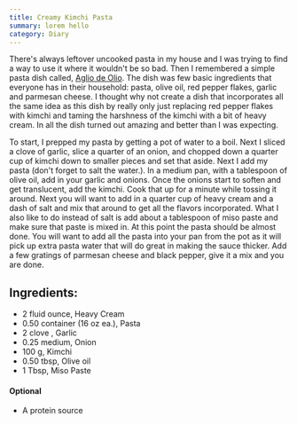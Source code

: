 ```yaml
---
title: Creamy Kimchi Pasta
summary: lorem hello
category: Diary
---
```


There's always leftover uncooked pasta in my house and I was trying to find a way to use it where it wouldn't be so bad. Then I remembered a simple pasta dish called, [Aglio de Olio](https://en.wikipedia.org/wiki/Spaghetti_aglio_e_olio). The dish was few basic ingredients that everyone has in their household: pasta, olive oil, red pepper flakes, garlic and parmesan cheese. I thought why not create a dish that incorporates all the same idea as this dish by really only just replacing red pepper flakes with kimchi and taming the harshness of the kimchi with a bit of heavy cream. In all the dish turned out amazing and better than I was expecting.

To start, I prepped my pasta by getting a pot of water to a boil. Next I sliced a clove of garlic, slice a quarter of an onion, and chopped down a quarter cup of kimchi down to smaller pieces and set that aside. Next I add my pasta (don't forget to salt the water.). In a medium pan, with a tablespoon of olive oil, add in your garlic and onions. Once the onions start to soften and get translucent, add the kimchi. Cook that up for a minute while tossing it around. Next you will want to add in a quarter cup of heavy cream and a dash of salt and mix that around to get all the flavors incorporated. What I also like to do instead of salt is add about a tablespoon of miso paste and make sure that paste is mixed in. At this point the pasta should be almost done. You will want to add all the pasta into your pan from the pot as it will pick up extra pasta water that will do great in making the sauce thicker. Add a few gratings of parmesan cheese and black pepper, give it a mix and you are done.

## Ingredients:

-   2 fluid ounce, Heavy Cream
-   0.50 container (16 oz ea.), Pasta
-   2 clove , Garlic
-   0.25 medium, Onion
-   100 g, Kimchi
-   0.50 tbsp, Olive oil
-   1 Tbsp, Miso Paste

#### Optional

-   A protein source
